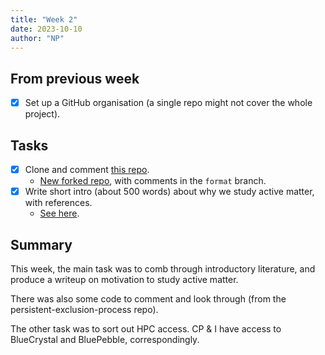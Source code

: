 ```yaml
---
title: "Week 2"
date: 2023-10-10
author: "NP"
---
```


## From previous week

- [x] Set up a GitHub organisation (a single repo might not cover the whole
project).

## Tasks

- [x] Clone and comment [this
repo](https://github.com/FTurci/persistent-exclusion-process).
	- [New forked
	repo](https://github.com/dlactivematter/persistent-exclusion-process), with
	comments in the `format` branch.
- [x] Write short intro (about 500 words) about why we study active matter,
with references.
	- [See here](../writings/motivation.qmd).

## Summary

This week, the main task was to comb through introductory literature, and
produce a writeup on motivation to study active matter.

There was also some code to comment and look through (from the
persistent-exclusion-process repo).

The other task was to sort out HPC access. CP & I have access to BlueCrystal
and BluePebble, correspondingly.
